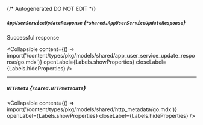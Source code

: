 {/* Autogenerated DO NOT EDIT  */}

##### `AppUserServiceUpdateResponse` *{`*shared.AppUserServiceUpdateResponse`}*
Successful response

<Collapsible content={() => import('/content/types/pkg/models/shared/app_user_service_update_response/go.mdx')} openLabel={Labels.showProperties} closeLabel={Labels.hideProperties} />


---
##### `HTTPMeta` *{`shared.HTTPMetadata`}*

<Collapsible content={() => import('/content/types/pkg/models/shared/http_metadata/go.mdx')} openLabel={Labels.showProperties} closeLabel={Labels.hideProperties} />



